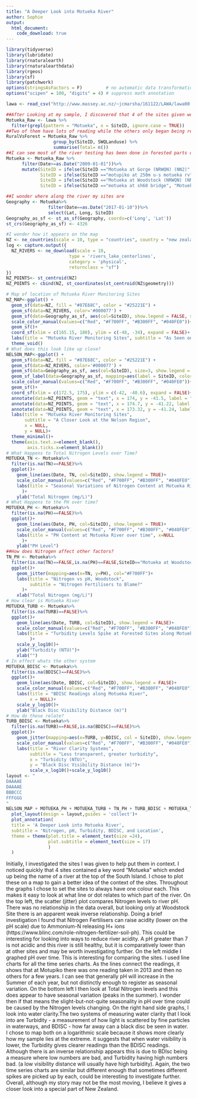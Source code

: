 ```yaml
---
title: "A Deeper Look into Motueka River"
author: Sophie
output:
  html_document:
    code_download: true
---
```


```r
library(tidyverse)
library(lubridate)
library(rnaturalearth)
library(rnaturalearthdata)
library(rgeos)
library(sf)
library(patchwork)
options(stringsAsFactors = F)         # no automatic data transformation
options("scipen" = 100, "digits" = 4) # suppress math annotation

lawa <- read_csv("http://www.massey.ac.nz/~jcmarsha/161122/LAWA/lawa00.csv")

##After Looking at my sample, I discovered that 4 of the sites given were along the Motueka River
Motueka_Raw <- lawa %>%
  filter(grepl(pattern = "Motueka", x = SiteID, ignore.case = TRUE))
##Two of them have lots of reading while the others only began being read more recently, could still be interesting to compare.
RuralVsForest = Motueka_Raw %>%
                  group_by(SiteID, SWQLanduse) %>%
                  summarise(Total= n())
##I can see most of the river testing has been done in forested parts of the river. The two forested Sites (Motueka at Woodstock (NRWQN) (NN1)) and (Motueka at Gorge (NRWQN) (NN2)) have both got 180 samples taken from them.This is due to the other sites only having readings since 2009
Motueka <- Motueka_Raw %>%
      filter(Date>=as.Date("2009-01-01"))%>%
      mutate(SiteID = ifelse(SiteID =="Motueka at Gorge (NRWQN) (NN2)", "Motueka Gorge", SiteID),
             SiteID = ifelse(SiteID =="motupiko at 250m u-s motueka rv", "Motueka at Motupiko", SiteID),
             SiteID = ifelse(SiteID =="Motueka at Woodstock (NRWQN) (NN1)", "Motueka at Woodstock", SiteID),
             SiteID = ifelse(SiteID =="motueka at sh60 bridge", "Motueka SH60 Bridge", SiteID))

##I wonder where along the river my sites are
Geography <- Motueka%>%
                filter(Date==as.Date("2017-01-10"))%>%
                select(Lat, Long, SiteID)
Geography_as_sf <- st_as_sf(Geography, coords=c('Long', 'Lat'))
st_crs(Geography_as_sf) <- 4326

#I wonder how it appears on the map
NZ <- ne_countries(scale = 10, type = "countries", country = "new zealand",  returnclass = "sf")
log <- capture.output({
  NZ_RIVERS <- ne_download(scale = 10, 
                        type = 'rivers_lake_centerlines',
                        category = 'physical', 
                        returnclass = "sf")
})
NZ_POINTS<- st_centroid(NZ)
NZ_POINTS <- cbind(NZ, st_coordinates(st_centroid(NZ$geometry)))

# Map of location of Motueka River Monitoring Sites
NZ_MAP<-ggplot() +
  geom_sf(data=NZ, fill = "#87E68C", color = "#25221E") +
  geom_sf(data=NZ_RIVERS, color='#000077') +
  geom_sf(data=Geography_as_sf, aes(col=SiteID), show.legend = FALSE, size=1.9)+
  scale_color_manual(values=c("Red", "#F700FF", "#B300FF", "#040FE0"))+
  geom_sf()+
  coord_sf(xlim = c(165.15, 180), ylim = c(-48, -34), expand = FALSE)+
  labs(title = "Motueka River Monitoring Sites", subtitle = "As Seen on New Zealand")+
  theme_void()
# What does this look like up close? 
NELSON_MAP<-ggplot() +
  geom_sf(data=NZ, fill = "#87E68C", color = "#25221E") +
  geom_sf(data=NZ_RIVERS, color='#000077') +
  geom_sf(data=Geography_as_sf, aes(col=SiteID), size=3, show.legend = FALSE)+
  geom_sf_label(data=Geography_as_sf, mapping=aes(label = SiteID, color=SiteID), nudge_x = 0.25, nudge_y = -0.07, show.legend = FALSE)+
  scale_color_manual(values=c("Red", "#F700FF", "#B300FF", "#040FE0"))+
  geom_sf()+
  coord_sf(xlim = c(172.5, 175), ylim = c(-42, -40.6), expand = FALSE)+
  annotate(data=NZ_POINTS, geom = "text", x = 174, y = -41.5, label = "Blenheim", size=4)+
  annotate(data=NZ_POINTS, geom = "text", x = 174.7, y = -41.22, label = "Wellington", size=5)+
  annotate(data=NZ_POINTS, geom = "text", x = 173.32, y = -41.24, label = "Nelson", size=4)+
  labs(title = "Motueka River Monitoring Sites", 
       subtitle = "A Closer Look at the Nelson Region",
       x = NULL,
       y = NULL)+
  theme_minimal()+
  theme(axis.text.x=element_blank(),
        axis.ticks.x=element_blank())
# What Happens to Total Nitrogen Levels over Time?
MOTUEKA_TN <- Motueka%>%
  filter(is.na(TN)==FALSE)%>%
  ggplot()+
    geom_line(aes(Date, TN, col=SiteID), show.legend = TRUE)+
    scale_color_manual(values=c("Red", "#F700FF", "#B300FF", "#040FE0"))+
    labs(title = "Seasonal Variations of Nitrogen Content at Motueka River", x=NULL
      )+
    ylab("Total Nitrogen (mg/L)")
# What Happens to the PH over time?
MOTUEKA_PH <- Motueka%>%
  filter(is.na(PH)==FALSE)%>%
  ggplot()+
    geom_line(aes(Date, PH, col=SiteID), show.legend = TRUE)+
    scale_color_manual(values=c("Red", "#F700FF", "#B300FF", "#040FE0"))+
    labs(title = "PH Content at Motueka River over time", x=NULL
      )+
    ylab("PH Level")
##How does Nitrogen affect other factors?
TN_PH <- Motueka%>%
  filter(is.na(TN)==FALSE,is.na(PH)==FALSE,SiteID=="Motueka at Woodstock")%>%
  ggplot()+
    geom_jitter(mapping=aes(x=TN, y=PH), col="#F700FF")+
    labs(title = "Nitrogen vs pH, Woodstock", 
         subtitle = "Nitrogen Fertilisers to Blame?"
      )+
    xlab("Total Nitrogen (mg/L)")
# How clear is Motueka River
MOTUEKA_TURB <- Motueka%>%
  filter(is.na(TURB)==FALSE)%>%
  ggplot()+
    geom_line(aes(Date, TURB, col=SiteID), show.legend = FALSE)+
    scale_color_manual(values=c("Red", "#F700FF", "#B300FF", "#040FE0"))+
    labs(title = "Turbidity Levels Spike at Forested Sites along Motueka River"
         )+
    scale_y_log10()+
    ylab("Turbidity (NTU)")+
    xlab("")
# In effect whats the other system
MOTUEKA_BDISC <- Motueka%>%
  filter(is.na(BDISC)==FALSE)%>%
  ggplot()+
    geom_line(aes(Date, BDISC, col=SiteID), show.legend = FALSE)+
    scale_color_manual(values=c("Red", "#F700FF", "#B300FF", "#040FE0"))+
    labs(title = "BDISC Readings along Motueka River",
         x = NULL)+
    scale_y_log10()+
    ylab("Black Disc Visibility Distance (m)")
# How do these relate?
TURB_BDISC <- Motueka%>%
  filter(is.na(TURB)==FALSE,is.na(BDISC)==FALSE)%>%
  ggplot()+
    geom_jitter(mapping=aes(x=TURB, y=BDISC, col = SiteID), show.legend = FALSE)+
    scale_color_manual(values=c("Red", "#F700FF", "#B300FF", "#040FE0"))+
    labs(title = "River Clarity Systems", 
         subtitle = "Less transparent, greater turbidity", 
         x = "Turbidity (NTU)",
         y = "Black Disc Visibility Distance (m)")+
         scale_x_log10()+scale_y_log10()
layout <- "
DAAAAE
DAAAAE
BBBCCC
FFFGGG
"
NELSON_MAP + MOTUEKA_PH + MOTUEKA_TURB + TN_PH + TURB_BDISC + MOTUEKA_TN + MOTUEKA_BDISC +
  plot_layout(design = layout,guides = 'collect')+
  plot_annotation(
  title = 'A Deeper Look into Motueka River',
  subtitle = 'Nitrogen, pH, Turbidity, BDISC, and Location',
  theme = theme(plot.title = element_text(size =24),
                plot.subtitle = element_text(size = 17)
                )
  )
```

Initially, I investigated the sites I was given to help put them in context. I noticed quickly that 4 sites contained a key word "Motueka" which ended up being the name of a river at the top of the South Island. I chose to plot these on a map to gain a better idea of the context of the sites. Throughout the graphs I chose to set the sites to always have one colour each. This makes it easy to look at what line or dot relates to which part of the river. 
On the top left, the scatter (jitter) plot compares Nitrogen levels to river pH. There was no relationship in the data overall, but looking only at Woodstock Site there is an apparent weak inverse relationship. Doing a brief investigation I found that Nitrogen Fertilisers can raise acidity (lower on the pH scale) due to Ammonium-N releasing H+ ions (https://www.blinc.com/role-nitrogen-fertilizer-soil-ph). This could be interesting for looking into ways to reduce river acidity. A pH greater than 7 is not acidic and this river is still healthy, but it is comparatively lower than at other sites and may be worth investigating further.
On the left middle I graphed pH over time. This is interesting for comparing the sites. I used line charts for all the time series charts. As the lines connect the readings, it shows that at Motupiko there was one reading taken in 2013 and then no others for a few years. I can see that generally pH will increase in the Summer of each year, but not distinctly enough to register as seasonal variation.
On the bottom left I then look at Total Nitrogen levels and this does appear to have seasonal variation (peaks in the summer). I wonder then if that means the slight-but-not-quite seasonality in pH over time could be caused by the Nitrogen levels changing.
On the right hand side graphs, I look into water clarity.The two systems of measuring water clarity that I look into are Turbidity - a measurement of how light is scattered by fine particles in waterways, and BDISC - how far away can a black disc be seen in water. I chose to map both on a logarithmic scale because it shows more clearly how my sample lies at the extreme. it suggests that when water visibility is lower, the Turbidity gives clearer readings than the BDISC readings. Although there is an inverse relationship appears this is due to BDIsc being a measure where low numbers are bad, and Turbidity having high numbers bad. (a low visibility distance will usually have high turbidity). Again, the two time series charts are similar but different enough that sometimes different spikes are picked up by each, could be interesting to investigate further.
Overall, although my story may not be the most moving, I believe it gives a closer look into a special part of New Zealand.

```r
```
